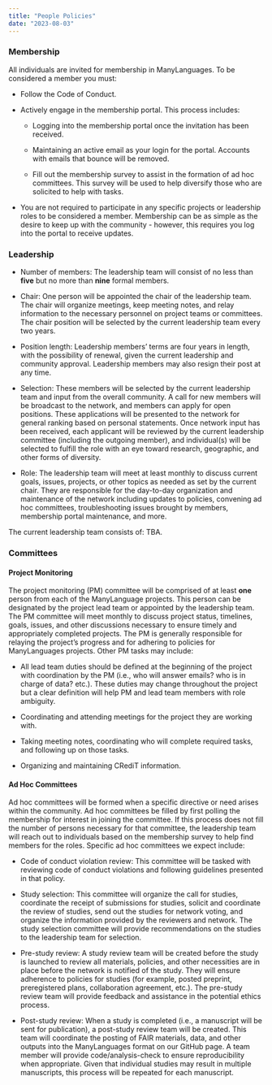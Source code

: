 ```yaml
---
title: "People Policies"
date: "2023-08-03"
---
```


### Membership

All individuals are invited for membership in ManyLanguages. To be considered a member you must:

-   Follow the Code of Conduct.

-   Actively engage in the membership portal. This process includes:

    -   Logging into the membership portal once the invitation has been received.

    -   Maintaining an active email as your login for the portal. Accounts with emails that bounce will be removed.

    -   Fill out the membership survey to assist in the formation of ad hoc committees. This survey will be used to help diversify those who are solicited to help with tasks.

-   You are not required to participate in any specific projects or leadership roles to be considered a member. Membership can be as simple as the desire to keep up with the community - however, this requires you log into the portal to receive updates.

### Leadership

-   Number of members: The leadership team will consist of no less than **five** but no more than **nine** formal members.

-   Chair: One person will be appointed the chair of the leadership team. The chair will organize meetings, keep meeting notes, and relay information to the necessary personnel on project teams or committees. The chair position will be selected by the current leadership team every two years.

-   Position length: Leadership members' terms are four years in length, with the possibility of renewal, given the current leadership and community approval. Leadership members may also resign their post at any time.

-   Selection: These members will be selected by the current leadership team and input from the overall community. A call for new members will be broadcast to the network, and members can apply for open positions. These applications will be presented to the network for general ranking based on personal statements. Once network input has been received, each applicant will be reviewed by the current leadership committee (including the outgoing member), and individual(s) will be selected to fulfill the role with an eye toward research, geographic, and other forms of diversity.

-   Role: The leadership team will meet at least monthly to discuss current goals, issues, projects, or other topics as needed as set by the current chair. They are responsible for the day-to-day organization and maintenance of the network including updates to policies, convening ad hoc committees, troubleshooting issues brought by members, membership portal maintenance, and more.

The current leadership team consists of: TBA.

### Committees

#### Project Monitoring 

The project monitoring (PM) committee will be comprised of at least **one** person from each of the ManyLanguage projects. This person can be designated by the project lead team or appointed by the leadership team. The PM committee will meet monthly to discuss project status, timelines, goals, issues, and other discussions necessary to ensure timely and appropriately completed projects. The PM is generally responsible for relaying the project's progress and for adhering to policies for ManyLanguages projects. Other PM tasks may include:

-   All lead team duties should be defined at the beginning of the project with coordination by the PM (i.e., who will answer emails? who is in charge of data? etc.). These duties may change throughout the project but a clear definition will help PM and lead team members with role ambiguity.

-   Coordinating and attending meetings for the project they are working with.

-   Taking meeting notes, coordinating who will complete required tasks, and following up on those tasks.

-   Organizing and maintaining CRediT information.

#### Ad Hoc Committees

Ad hoc committees will be formed when a specific directive or need arises within the community. Ad hoc committees be filled by first polling the membership for interest in joining the committee. If this process does not fill the number of persons necessary for that committee, the leadership team will reach out to individuals based on the membership survey to help find members for the roles. Specific ad hoc committees we expect include:

-   Code of conduct violation review: This committee will be tasked with reviewing code of conduct violations and following guidelines presented in that policy.

-   Study selection: This committee will organize the call for studies, coordinate the receipt of submissions for studies, solicit and coordinate the review of studies, send out the studies for network voting, and organize the information provided by the reviewers and network. The study selection committee will provide recommendations on the studies to the leadership team for selection.

-   Pre-study review: A study review team will be created before the study is launched to review all materials, policies, and other necessities are in place before the network is notified of the study. They will ensure adherence to policies for studies (for example, posted preprint, preregistered plans, collaboration agreement, etc.). The pre-study review team will provide feedback and assistance in the potential ethics process.

-   Post-study review: When a study is completed (i.e., a manuscript will be sent for publication), a post-study review team will be created. This team will coordinate the posting of FAIR materials, data, and other outputs into the ManyLanguages format on our GitHub page. A team member will provide code/analysis-check to ensure reproducibility when appropriate. Given that individual studies may result in multiple manuscripts, this process will be repeated for each manuscript.

